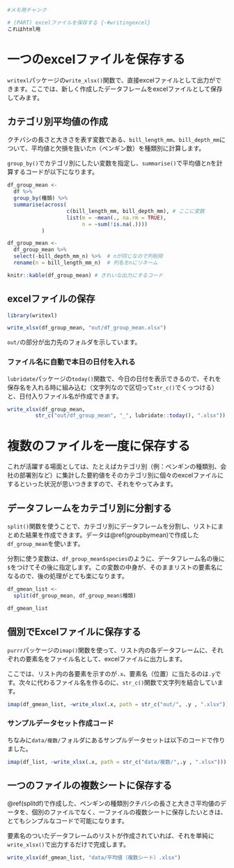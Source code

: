 

```r
#メモ用チャンク

# (PART) excelファイルを保存する {-#writingexcel}
これはhtml用

```

# 一つのexcelファイルを保存する {#writeoneexcel}

`writexl`パッケージの`write_xlsx()`関数で、直接excelファイルとして出力ができます。ここでは、新しく作成したデータフレームをexcelファイルとして保存してみます。


## カテゴリ別平均値の作成 {#groupbymean}

クチバシの長さと大きさを表す変数である、`bill_length_mm`、`bill_depth_mm`について、平均値と欠損を抜いたn（ペンギン数）を種類別に計算します。

`group_by()`でカテゴリ別にしたい変数を指定し、`summarise()`で平均値とnを計算するコードが以下になります。

```r
df_group_mean <- 
  df %>% 
  group_by(種類) %>% 
  summarise(across(
                   c(bill_length_mm, bill_depth_mm), # ここに変数
                   list(m = ~mean(., na.rm = TRUE),
                        n = ~sum(!is.na(.))))
           )

df_group_mean <- 
  df_group_mean %>%  
  select(-bill_depth_mm_n) %>%  # nが同じなので列削除
  rename(n = bill_length_mm_n)  # 列名をnにリネーム

knitr::kable(df_group_mean) # きれいな出力にするコード
```


## excelファイルの保存
```r
library(writexl)
```

```r
write_xlsx(df_group_mean, "out/df_group_mean.xlsx")
```

`out/`の部分が出力先のフォルダを示しています。

### ファイル名に自動で本日の日付を入れる

`lubridate`パッケージの`today()`関数で、今日の日付を表示できるので、それを保存名を入れる時に組み込む（文字列なので区切って`str_c()`でくっつける）と、日付入りファイル名が作成できます。

```r
write_xlsx(df_group_mean, 
         str_c("out/df_group_mean", "_", lubridate::today(), ".xlsx"))
```



# 複数のファイルを一度に保存する {#writeseveralexcel}

これが活躍する場面としては、たとえばカテゴリ別（例：ペンギンの種類別、会社の部署別など）に集計した要約値をそのカテゴリ別に個々のexcelファイルにするといった状況が思いつきますので、それをやってみます。


## データフレームをカテゴリ別に分割する {#splitdf}

`split()`関数を使うことで、カテゴリ別にデータフレームを分割し、リストにまとめた結果を作成できます。データは\@ref(groupbymean)で作成した`df_group_mean`を使います。

分割に使う変数は、`df_group_mean$species`のように、データフレーム名の後に`$`をつけてその後に指定します。この変数の中身が、そのままリストの要素名になるので、後の処理がとても楽になります。


```r
df_gmean_list <- 
  split(df_group_mean, df_group_mean$種類)

df_gmean_list
```

## 個別でExcelファイルに保存する

`purrr`パッケージの`imap()`関数を使って、リスト内の各データフレームに、それぞれの要素名をファイル名として、excelファイルに出力します。

ここでは、リスト内の各要素を示すのが`.x`、要素名（位置）に当たるのは`.y`です。次々に代わるファイル名を作るのに、`str_c()`関数で文字列を結合しています。

```r
imap(df_gmean_list, ~write_xlsx(.x, path = str_c("out/", .y , ".xlsx")))
```

### サンプルデータセット作成コード

ちなみに`data/複数/`フォルダにあるサンプルデータセットは以下のコードで作りました。

```r
imap(df_list, ~write_xlsx(.x, path = str_c("data/複数/",.y , ".xlsx")))
```


## 一つのファイルの複数シートに保存する

\@ref(splitdf)で作成した、ペンギンの種類別クチバシの長さと大きさ平均値のデータを、個別のファイルでなく、一ファイルの複数シートに保存したいときは、とてもシンプルなコードで可能になります。

要素名のついたデータフレームのリストが作成されていれば、それを単純に`write_xlsx()`で出力するだけで完成します。

```r
write_xlsx(df_gmean_list, "data/平均値（複数シート）.xlsx")
```


